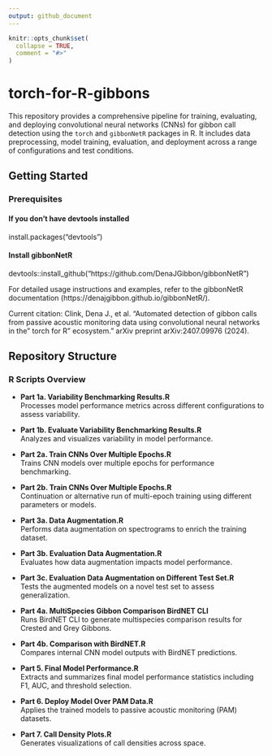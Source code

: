 ```yaml
---
output: github_document
---
```


<!-- README.md is generated from README.Rmd. Please edit that file -->

```r
knitr::opts_chunk$set(
  collapse = TRUE,
  comment = "#>"
)
```

# torch-for-R-gibbons

<!-- badges: start -->
<!-- badges: end -->


This repository provides a comprehensive pipeline for training, evaluating, and deploying convolutional neural networks (CNNs) for gibbon call detection using the `torch` and `gibbonNetR` packages in R. It includes data preprocessing, model training, evaluation, and deployment across a range of configurations and test conditions.

## Getting Started

### Prerequisites
#### If you don't have devtools installed
install.packages("devtools")

#### Install gibbonNetR
devtools::install_github("https://github.com/DenaJGibbon/gibbonNetR")

For detailed usage instructions and examples, refer to the gibbonNetR documentation (https://denajgibbon.github.io/gibbonNetR/).

Current citation: 
Clink, Dena J., et al. "Automated detection of gibbon calls from passive acoustic monitoring data using convolutional neural networks in the" torch for R" ecosystem." arXiv preprint arXiv:2407.09976 (2024).


## Repository Structure

### R Scripts Overview

- **Part 1a. Variability Benchmarking Results.R**  
  Processes model performance metrics across different configurations to assess variability.

- **Part 1b. Evaluate Variability Benchmarking Results.R**  
  Analyzes and visualizes variability in model performance.

- **Part 2a. Train CNNs Over Multiple Epochs.R**  
  Trains CNN models over multiple epochs for performance benchmarking.

- **Part 2b. Train CNNs Over Multiple Epochs.R**  
  Continuation or alternative run of multi-epoch training using different parameters or models.

- **Part 3a. Data Augmentation.R**  
  Performs data augmentation on spectrograms to enrich the training dataset.

- **Part 3b. Evaluation Data Augmentation.R**  
  Evaluates how data augmentation impacts model performance.

- **Part 3c. Evaluation Data Augmentation on Different Test Set.R**  
  Tests the augmented models on a novel test set to assess generalization.

- **Part 4a. MultiSpecies Gibbon Comparison BirdNET CLI**  
  Runs BirdNET CLI to generate multispecies comparison results for Crested and Grey Gibbons.

- **Part 4b. Comparison with BirdNET.R**  
  Compares internal CNN model outputs with BirdNET predictions.

- **Part 5. Final Model Performance.R**  
  Extracts and summarizes final model performance statistics including F1, AUC, and threshold selection.

- **Part 6. Deploy Model Over PAM Data.R**  
  Applies the trained models to passive acoustic monitoring (PAM) datasets.

- **Part 7. Call Density Plots.R**  
  Generates visualizations of call densities across space.


